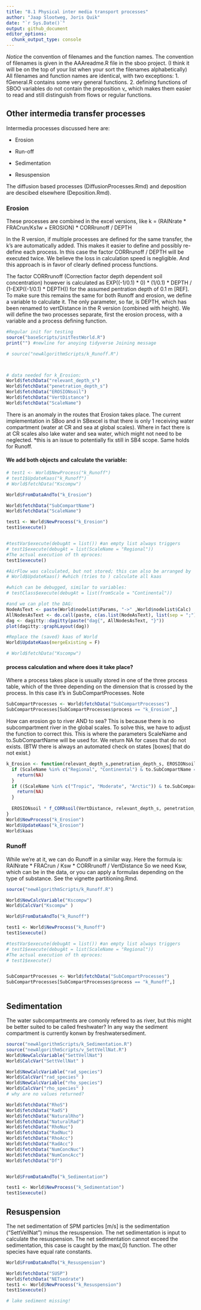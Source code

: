 ```yaml
---
title: "8.1 Physical inter media transport processes"
author: "Jaap Slootweg, Joris Quik"
date: "`r Sys.Date()`"
output: github_document
editor_options: 
  chunk_output_type: console
---
```


*Notice* the convention of filenames and the function names. The convention of filenames is given in the AAAreadme.R file in the sboo project. (I think it will be on the top of your list when your sort the filenames alphabetically) All filenames and function names are identical, with two exceptions: 1. fGeneral.R contains some very general functions. 2. defining functions of SBOO variables do not contain the preposition v\_ which makes them easier to read and still distinguish from flows or regular functions.

## Other intermedia transfer processes

Intermedia processes discussed here are:

-   Erosion

-   Run-off

-   Sedimentation

-   Resuspension

The diffusion based processes (DiffusionProcesses.Rmd) and deposition are descibed elsewhere (Deposition.Rmd).

### Erosion

These processes are combined in the excel versions, like k = (RAINrate \* FRACrun/Ks1w + EROSION) \* CORRrunoff / DEPTH

In the R version, if multiple processes are defined for the same transfer, the k's are automatically added. This makes it easier to define and possibly re-define each process. In this case the factor CORRrunoff / DEPTH will be executed twice. We believe the loss in calculation speed is negligible. And this approach is in favor of clearly defined process functions.

The factor CORRrunoff (Correction factor depth dependent soil concentration) however is calculated as EXP((-1/0.1) \* 0) \* (1/0.1) \* DEPTH / (1-EXP((-1/0.1) \* DEPTH)) for the assumed pentration depth of 0.1 m [REF]. To make sure this remains the same for both Runoff and erosion, we define a variable to calculate it. The only parameter, so far, is DEPTH, which has been renamed to vertDistance in the R version (combined with height). We will define the two processes separate, first the erosion process, with a variable and a process defining function.

```r
#Regular init for testing
source("baseScripts/initTestWorld.R")
print("") #newline for anoying tidyverse Joining message

# source("newAlgorithmScripts/k_Runoff.R")



# data needed for k_Erosion:
World$fetchData("relevant_depth_s")
World$fetchData("penetration_depth_s")
World$fetchData("EROSIONsoil")
World$fetchData("VertDistance")
World$fetchData("ScaleName")


```

There is an anomaly in the routes that Erosion takes place. The current implementation in SBoo and in SBexcel is that there is only 1 receiving water compartment (water at CR and sea at global scales). Where in fact there is at CR scales also lake water and sea water, which might not need to be neglected. \*this is an issue to potentially fix still in SB4 scope. Same holds for Runoff.

#### We add both objects and calculate the variable:

```r

# test1 <- World$NewProcess("k_Runoff")
# test1$UpdateKaas("k_Runoff")
# World$fetchData("Kscompw")

World$FromDataAndTo("k_Erosion")

World$fetchData("SubCompartName")
World$fetchData("ScaleName")

test1 <- World$NewProcess("k_Erosion")
test1$execute()


#testVar$execute(debugAt = list()) #an empty list always triggers
# test1$execute(debugAt = list(ScaleName = "Regional"))
#The actual execution of th eproces:
test1$execute()

#AirFlow was calculated, but not stored; this can also be arranged by
# World$UpdateKaas() #which (tries to ) calculate all kaas

#which can be debugged, similar to variables:
# testClass$execute(debugAt = list(fromScale = "Continental"))

#and we can plot the DAG:
NodeAsText <- paste(World$nodelist$Params, "->" ,World$nodelist$Calc)
AllNodesAsText <- do.call(paste, c(as.list(NodeAsText), list(sep = ";")))
dag <- dagitty::dagitty(paste("dag{", AllNodesAsText, "}"))
plot(dagitty::graphLayout(dag))

#Replace the (saved) kaas of World
World$UpdateKaas(mergeExisting = F)

# World$fetchData("Kscompw")

```

#### process calculation and where does it take place?

Where a process takes place is usually stored in one of the three process table, which of the three depending on the dimension that is crossed by the process. In this case it's in SubCompartProcesses. Note

```r
SubCompartProcesses <- World$fetchData("SubCompartProcesses")
SubCompartProcesses[SubCompartProcesses$process == "k_Erosion",]
```

How can erosion go to river AND to sea? This is because there is no subcompartment river in the global scales. To solve this, we have to adjust the function to correct this. This is where the parameters ScaleName and to.SubCompartName will be used for. We return NA for cases that do not exists. (BTW there is always an automated check on states [boxes] that do not exist.)

```r
k_Erosion <- function(relevant_depth_s,penetration_depth_s, EROSIONsoil, VertDistance, ScaleName, to.SubCompartName){
  if (ScaleName %in% c("Regional", "Continental") & to.SubCompartName == "sea") {
    return(NA)
  } 
  if ((ScaleName %in% c("Tropic", "Moderate", "Arctic")) & to.SubCompartName != "sea") {
    return(NA)
  } 
  
  EROSIONsoil * f_CORRsoil(VertDistance, relevant_depth_s, penetration_depth_s) / VertDistance #[s-1]
}
World$NewProcess("k_Erosion")
World$UpdateKaas("k_Erosion")
World$kaas
```

### Runoff

While we're at it, we can do Runoff in a similar way. Here the formula is: RAINrate \* FRACrun / Ksw \* CORRrunoff / VertDistance So we need Ksw, which can be in the data, or you can apply a formulas depending on the type of substance. See the vignette partitioning.Rmd.

```r

source("newAlgorithmScripts/k_Runoff.R")

World$NewCalcVariable("Kscompw")
World$CalcVar("Kscompw" )

World$FromDataAndTo("k_Runoff")

test1 <- World$NewProcess("k_Runoff")
test1$execute()

#testVar$execute(debugAt = list()) #an empty list always triggers
# test1$execute(debugAt = list(ScaleName = "Regional"))
#The actual execution of th eproces:
# test1$execute()


SubCompartProcesses <- World$fetchData("SubCompartProcesses")
SubCompartProcesses[SubCompartProcesses$process == "k_Runoff",]



```

## Sedimentation

The water subcompartments are comonly refered to as river, but this might be better suited to be called freshwater? In any way the sediment compartment is currently konwn by freshwatersediment.

```r

source("newAlgorithmScripts/k_Sedimentation.R")
source("newAlgorithmScripts/v_SettVellNat.R")
World$NewCalcVariable("SettVellNat")
World$CalcVar("SettVellNat" )

World$NewCalcVariable("rad_species")
World$CalcVar("rad_species" )
World$NewCalcVariable("rho_species")
World$CalcVar("rho_species" )
# why are no values returned?

World$fetchData("RhoS")
World$fetchData("RadS")
World$fetchData("NaturalRho")
World$fetchData("NaturalRad")
World$fetchData("RhoNuc")
World$fetchData("RadNuc")
World$fetchData("RhoAcc")
World$fetchData("RadAcc")
World$fetchData("NumConcNuc")
World$fetchData("NumConcAcc")
World$fetchData("Df")


World$FromDataAndTo("k_Sedimentation")

test1 <- World$NewProcess("k_Sedimentation")
test1$execute()

```

## Resuspension
The net sedimentation of SPM particles [m/s] is the sedimentation ("SettVellNat") minus the resuspension. The net sedimentation is input to calculate the resuspension. The net sedimentation cannot exceed the sedimentation, this case is caught by the max(,0) function. The other species have equal rate constants.

```r
World$FromDataAndTo("k_Resuspension")

World$fetchData("SUSP")
World$fetchData("NETsedrate")
test1 <- World$NewProcess("k_Resuspension")
test1$execute()

# lake sediment missing!
```
